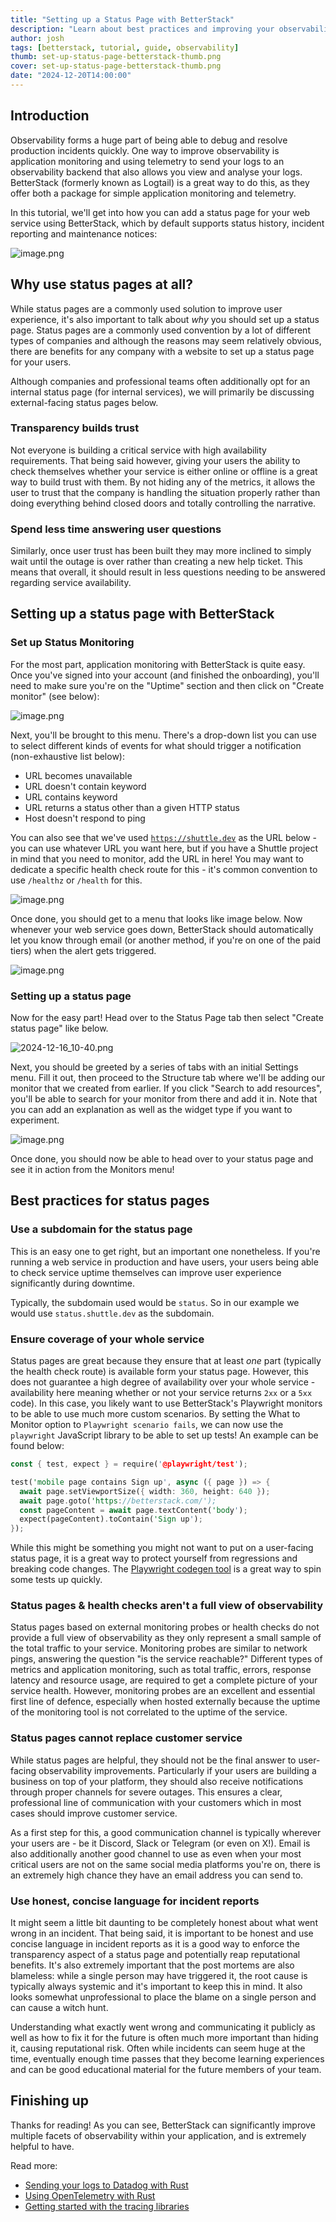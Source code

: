 ```yaml
---
title: "Setting up a Status Page with BetterStack"
description: "Learn about best practices and improving your observability by creating a status page with BetterStack"
author: josh
tags: [betterstack, tutorial, guide, observability]
thumb: set-up-status-page-betterstack-thumb.png
cover: set-up-status-page-betterstack-thumb.png
date: "2024-12-20T14:00:00"
---
```


## Introduction

Observability forms a huge part of being able to debug and resolve production incidents quickly. One way to improve observability is application monitoring and using telemetry to send your logs to an observability backend that also allows you view and analyse your logs. BetterStack (formerly known as Logtail) is a great way to do this, as they offer both a package for simple application monitoring and telemetry.

In this tutorial, we'll get into how you can add a status page for your web service using BetterStack, which by default supports status history, incident reporting and maintenance notices:

![image.png](/images/blog/betterstack-status-page/result.png)

## Why use status pages at all?

While status pages are a commonly used solution to improve user experience, it's also important to talk about _why_ you should set up a status page. Status pages are a commonly used convention by a lot of different types of companies and although the reasons may seem relatively obvious, there are benefits for any company with a website to set up a status page for your users.

Although companies and professional teams often additionally opt for an internal status page (for internal services), we will primarily be discussing external-facing status pages below.

### Transparency builds trust

Not everyone is building a critical service with high availability requirements. That being said however, giving your users the ability to check themselves whether your service is either online or offline is a great way to build trust with them. By not hiding any of the metrics, it allows the user to trust that the company is handling the situation properly rather than doing everything behind closed doors and totally controlling the narrative.

### Spend less time answering user questions

Similarly, once user trust has been built they may more inclined to simply wait until the outage is over rather than creating a new help ticket. This means that overall, it should result in less questions needing to be answered regarding service availability.

## Setting up a status page with BetterStack

### Set up Status Monitoring

For the most part, application monitoring with BetterStack is quite easy. Once you've signed into your account (and finished the onboarding), you'll need to make sure you're on the "Uptime" section and then click on "Create monitor" (see below):

![image.png](/images/blog/betterstack-status-page/connect-first-monitor.png)

Next, you'll be brought to this menu. There's a drop-down list you can use to select different kinds of events for what should trigger a notification (non-exhaustive list below):

- URL becomes unavailable
- URL doesn't contain keyword
- URL contains keyword
- URL returns a status other than a given HTTP status
- Host doesn't respond to ping

You can also see that we've used [`https://shuttle.dev`](https://shuttle.dev) as the URL below - you can use whatever URL you want here, but if you have a Shuttle project in mind that you need to monitor, add the URL in here! You may want to dedicate a specific health check route for this - it's common convention to use `/healthz` or `/health` for this.

![image.png](/images/blog/betterstack-status-page/create-monitor-menu.png)

Once done, you should get to a menu that looks like image below. Now whenever your web service goes down, BetterStack should automatically let you know through email (or another method, if you're on one of the paid tiers) when the alert gets triggered.

![image.png](/images/blog/betterstack-status-page/view-monitor-menu.png)

### Setting up a status page

Now for the easy part! Head over to the Status Page tab then select "Create status page" like below.

![2024-12-16_10-40.png](/images/blog/betterstack-status-page/create-status-page-directions.png)

Next, you should be greeted by a series of tabs with an initial Settings menu. Fill it out, then proceed to the Structure tab where we'll be adding our monitor that we created from earlier. If you click "Search to add resources", you'll be able to search for your monitor from there and add it in. Note that you can add an explanation as well as the widget type if you want to experiment.

![image.png](/images/blog/betterstack-status-page/create-status-page-menu.png)

Once done, you should now be able to head over to your status page and see it in action from the Monitors menu!

## Best practices for status pages

### Use a subdomain for the status page

This is an easy one to get right, but an important one nonetheless. If you're running a web service in production and have users, your users being able to check service uptime themselves can improve user experience significantly during downtime.

Typically, the subdomain used would be `status`. So in our example we would use `status.shuttle.dev` as the subdomain.

### Ensure coverage of your whole service

Status pages are great because they ensure that at least _one_ part (typically the health check route) is available form your status page. However, this does not guarantee a high degree of availability over your whole service - availability here meaning whether or not your service returns `2xx` or a `5xx` code). In this case, you likely want to use BetterStack's Playwright monitors to be able to use much more custom scenarios. By setting the What to Monitor option to `Playwright scenario fails`, we can now use the `playwright` JavaScript library to be able to set up tests! An example can be found below:

```rust
const { test, expect } = require('@playwright/test');

test('mobile page contains Sign up', async ({ page }) => {
  await page.setViewportSize({ width: 360, height: 640 });
  await page.goto('https://betterstack.com/');
  const pageContent = await page.textContent('body');
  expect(pageContent).toContain('Sign up');
});
```

While this might be something you might not want to put on a user-facing status page, it is a great way to protect yourself from regressions and breaking code changes. The [Playwright codegen tool](https://playwright.dev/docs/codegen) is a great way to spin some tests up quickly.

### Status pages & health checks aren't a full view of observability

Status pages based on external monitoring probes or health checks do not provide a full view of observability as they only represent a small sample of the total traffic to your service. Monitoring probes are similar to network pings, answering the question "is the service reachable?" Different types of metrics and application monitoring, such as total traffic, errors, response latency and resource usage, are required to get a complete picture of your service health. However, monitoring probes are an excellent and essential first line of defence, especially when hosted externally because the uptime of the monitoring tool is not correlated to the uptime of the service.

### Status pages cannot replace customer service

While status pages are helpful, they should not be the final answer to user-facing observability improvements. Particularly if your users are building a business on top of your platform, they should also receive notifications through proper channels for severe outages. This ensures a clear, professional line of communication with your customers which in most cases should improve customer service.

As a first step for this, a good communication channel is typically wherever your users are - be it Discord, Slack or Telegram (or even on X!). Email is also additionally another good channel to use as even when your most critical users are not on the same social media platforms you're on, there is an extremely high chance they have an email address you can send to.

### Use honest, concise language for incident reports

It might seem a little bit daunting to be completely honest about what went wrong in an incident. That being said, it is important to be honest and use concise language in incident reports as it is a good way to enforce the transparency aspect of a status page and potentially reap reputational benefits. It's also extremely important that the post mortems are also blameless: while a single person may have triggered it, the root cause is typically always systemic and it's important to keep this in mind. It also looks somewhat unprofessional to place the blame on a single person and can cause a witch hunt.

Understanding what exactly went wrong and communicating it publicly as well as how to fix it for the future is often much more important than hiding it, causing reputational risk. Often while incidents can seem huge at the time, eventually enough time passes that they become learning experiences and can be good educational material for the future members of your team.

## Finishing up

Thanks for reading! As you can see, BetterStack can significantly improve multiple facets of observability within your application, and is extremely helpful to have.

Read more:

- [Sending your logs to Datadog with Rust](https://www.shuttle.dev/blog/2024/03/27/datadog-rust)
- [Using OpenTelemetry with Rust](https://www.shuttle.dev/blog/2024/04/10/using-opentelemetry-rust)
- [Getting started with the tracing libraries](https://www.shuttle.dev/blog/2024/01/09/getting-started-tracing-rust)
